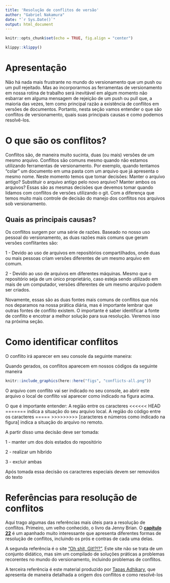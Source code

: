 ```yaml
---
title: 'Resolução de conflitos de versão'
author: "Gabriel Nakamura"
date: "`r Sys.Date()`"
output: html_document
---
```


```r
knitr::opts_chunk$set(echo = TRUE, fig.align = "center")
```

```r
klippy::klippy()
```

# Apresentação

Não há nada mais frustrante no mundo do versionamento que um push ou um pull rejeitado. Mas ao incorporarmos as ferramentas de versionamento em nossa rotina de trabalho será inevitável em algum momento não esbarrar em alguma mensagem de rejeição de um push ou pull que, a maioria das vezes, tem como principal razão a existência de conflitos em versões de documentos. Portanto, nesta seção vamos entender o que são conflitos de versionamento, quais suas principais causas e como podemos resolvê-los.

# O que são os conflitos?

Conflitos são, de maneira muito sucinta, duas (ou mais) versões de um mesmo arquivo. Conflitos são comuns mesmo quando não estamos utilizando ferramentas de versionamento. Por exemplo, quando tentamos "colar" um documento em uma pasta com um arquivo que já apresenta o mesmo nome. Neste momento temos que tomar decisões: Manter o arquivo antigo? Substituir o arquivo antigo pelo novo arquivo? Manter ambos os arquivos? 
Essas são as mesmas decisões que devemos tomar quando lidamos com conflitos de versões utilizando o git. Com a diferença que temos muito mais controle de decisão do manejo dos conflitos nos arquivos sob versionamento.

## Quais as principais causas?

Os conflitos surgem por uma série de razões. Baseado no nosso uso pessoal do versionamento, as duas razões mais comuns que geram versões conflitantes são: 

1 - Devido ao uso de arquivos em repositórios compartilhados, onde duas ou mais pessoas criam versões diferentes de um mesmo arquivo em comum. 

2 - Devido ao uso de arquivos em diferentes máquinas. Mesmo que o repositório seja de um único proprietário, caso esteja sendo utilizado em mais de um computador, versões diferentes de um mesmo arquivo podem ser criados.

Novamente, essas são as duas fontes mais comuns de conflitos que nós nos deparamos na nossa prática diária, mas é importante lembrar que outras fontes de conflito existem. O importante é saber identificar a fonte de conflito e encotrar a melhor solução para sua resolução. Veremos isso na próxima seção.


# Como identificar conflitos

O conflito irá aparecer em seu console da seguinte maneira:

Quando gerados, os conflitos aparecem em nossos códigos da seguinte maneira

```r
knitr::include_graphics(here::here("figs", "conflicts-all.png"))
```

O arquivo com conflito vai ser indicado no seu console, ao abrir este arquivo o local de conflito vai aparecer como indicado na figura acima. 

O que é importante entender: A região entre os caracteres <<<<<< HEAD ======= indica a situação do seu arquivo local. A região do código entre os caracteres ===== >>>>>>>>> [caracteres e números como indicado na figura] indica a situação do arquivo no remoto.

A partir disso uma decisão deve ser tomada:

1 - manter um dos dois estados do repositório

2 - realizar um híbrido 

3 - excluir ambas

Após tomada essa decisão os caracteres especiais devem ser removidos do texto

# Referências para resolução de conflitos

Aqui trago algumas das referências mais úteis para a resolução de conflitos. 
Primeiro, um velho conhecido, o livro da Jenny Brian. O [**capítulo 22**](https://happygitwithr.com/git-branches.html?q=confli#dealing-with-conflicts) é um apanhado muito interessante que apresenta diferentes formas de resolução de conflitos, incluindo os prós e contras de cada uma delas.

A segunda referência é o site ["Oh shit, Git!?!?"](https://ohshitgit.com/). Este site não se trata de um conjunto didático, mas sim um compilado de soluções práticas a problemas recorentes no mundo do versionamento, incluindo problemas de conflitos.

A terceira referência é este material produzido por [Tapas Adhikary](https://www.freecodecamp.org/news/resolve-merge-conflicts-in-git-a-practical-guide/), que apresenta de maneira detalhada a origem dos conflitos e como resolvê-los
